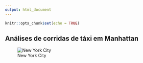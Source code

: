 ```yaml
---
output: html_document
---
```


```r
knitr::opts_chunk$set(echo = TRUE)
```

## Análises de corridas de táxi em Manhattan

![New York City](./img/NY.jpg)